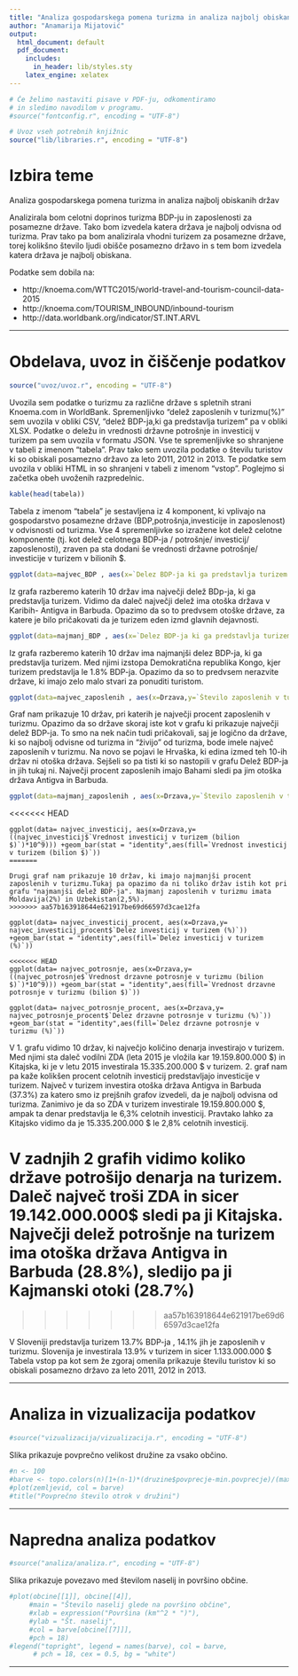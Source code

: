 ```yaml
---
title: "Analiza gospodarskega pomena turizma in analiza najbolj obiskanih držav"
author: "Anamarija Mijatović"
output:
  html_document: default
  pdf_document:
    includes:
      in_header: lib/styles.sty
    latex_engine: xelatex
---
```


```r
# Če želimo nastaviti pisave v PDF-ju, odkomentiramo
# in sledimo navodilom v programu.
#source("fontconfig.r", encoding = "UTF-8")

# Uvoz vseh potrebnih knjižnic
source("lib/libraries.r", encoding = "UTF-8")
```

# Izbira teme
Analiza gospodarskega pomena turizma in analiza najbolj obiskanih držav

Analizirala bom celotni doprinos turizma BDP-ju in zaposlenosti za posamezne države. Tako bom izvedela katera država je najbolj odvisna od turizma. Prav tako pa bom analizirala vhodni turizem za posamezne države, torej kolikšno število ljudi obišče posamezno državo in s tem bom izvedela katera država je najbolj obiskana.

Podatke sem dobila na: 

* http://knoema.com/WTTC2015/world-travel-and-tourism-council-data-2015 
* http://knoema.com/TOURISM_INBOUND/inbound-tourism
* http://data.worldbank.org/indicator/ST.INT.ARVL

***

# Obdelava, uvoz in čiščenje podatkov

```r
source("uvoz/uvoz.r", encoding = "UTF-8")
```

Uvozila sem podatke o turizmu za različne države s spletnih strani Knoema.com in WorldBank. Spremenljivko "delež zaposlenih v turizmu(%)"  sem uvozila v obliki CSV, "delež BDP-ja,ki ga predstavlja turizem" pa v obliki XLSX. Podatke o deležu in vrednosti državne potrošnje in investicij v turizem pa sem uvozila v formatu JSON. Vse te spremenljivke so shranjene v tabeli z imenom "tabela". Prav tako sem uvozila podatke o številu turistov ki so obiskali posamezno državo za leto 2011, 2012 in 2013. Te podatke sem uvozila v obliki HTML in so shranjeni v tabeli z imenom  "vstop".
Poglejmo si začetka obeh uvoženih razpredelnic.

```r
kable(head(tabela))

```

Tabela z imenom "tabela" je sestavljena iz 4 komponent, ki vplivajo na gospodarstvo posamezne države (BDP,potrošnja,investicije in zaposlenost) v odvisnosti od turizma. Vse 4 spremenljivke so izražene kot delež celotne komponente (tj. kot delež celotnega BDP-ja / potrošnje/ investicij/ zaposlenosti), zraven pa sta dodani še vrednosti državne potrošnje/ investicije v turizem v bilionih $.

```r
ggplot(data=najvec_BDP , aes(x=`Delez BDP-ja ki ga predstavlja turizem (%)`,y=Drzava))+ geom_point(aes(size= `Delez BDP-ja ki ga predstavlja turizem (%)`),colour="red")
```

Iz grafa razberemo katerih 10 držav ima največji delež BDp-ja, ki ga predstavlja turizem. Vidimo da daleč največji delež ima otoška država v Karibih- Antigva in Barbuda. Opazimo da so to predvsem otoške države, za katere je bilo pričakovati da je turizem eden izmd glavnih dejavnosti.

```r
ggplot(data=najmanj_BDP , aes(x=`Delez BDP-ja ki ga predstavlja turizem (%)`,y=Drzava)) + geom_point(aes(colour= `Delez BDP-ja ki ga predstavlja turizem (%)`),size=4)
```

Iz grafa razberemo katerih 10 držav ima najmanjši delez BDP-ja, ki ga predstavlja turizem. Med njimi izstopa Demokratična republika Kongo, kjer turizem predstavlja le 1.8% BDP-ja. Opazimo da so to predvsem nerazvite države, ki imajo zelo malo stvari za ponuditi turistom.


```r
ggplot(data=najvec_zaposlenih , aes(x=Drzava,y=`Število zaposlenih v turizmu(%)`))+ geom_bar(stat = "identity",aes(fill=Drzava))
```

Graf nam prikazuje 10 držav, pri katerih je največji procent zaposlenih v turizmu. Opazimo da so države skoraj iste kot v grafu ki prikazuje največji delež BDP-ja. To smo na nek način tudi pričakovali, saj je logično da države, ki so najbolj odvisne od turizma in "živijo" od turizma, bode imele največ zaposlenih v turizmu. Na novo se pojavi le Hrvaška, ki edina izmed teh 10-ih držav ni otoška država. Sejšeli so pa tisti ki so nastopili v grafu Delež BDP-ja in jih tukaj ni. Največji procent zaposlenih imajo Bahami sledi pa jim otoška država Antigva in Barbuda. 

```r
ggplot(data=najmanj_zaposlenih , aes(x=Drzava,y=`Število zaposlenih v turizmu(%)`))+ geom_bar(stat = "identity",aes(fill=Drzava))

```

<<<<<<< HEAD
```
ggplot(data= najvec_investicij, aes(x=Drzava,y= ((najvec_investicij$`Vrednost investicij v turizem (bilion $)`)*10^9))) +geom_bar(stat = "identity",aes(fill=`Vrednost investicij v turizem (bilion $)`))
=======

Drugi graf nam prikazuje 10 držav, ki imajo najmanjši procent zaposlenih v turizmu.Tukaj pa opazimo da ni toliko držav istih kot pri grafu "najmanjši delež BDP-ja". Najmanj zaposlenih v turizmu imata Moldavija(2%) in Uzbekistan(2,5%).
>>>>>>> aa57b163918644e621917be69d66597d3cae12fa

ggplot(data= najvec_investicij_procent, aes(x=Drzava,y= najvec_investicij_procent$`Delez investicij v turizem (%)`)) +geom_bar(stat = "identity",aes(fill=`Delez investicij v turizem (%)`))

<<<<<<< HEAD
ggplot(data= najvec_potrosnje, aes(x=Drzava,y= ((najvec_potrosnje$`Vrednost drzavne potrosnje v turizmu (bilion $)`)*10^9))) +geom_bar(stat = "identity",aes(fill=`Vrednost drzavne potrosnje v turizmu (bilion $)`))

ggplot(data= najvec_potrosnje_procent, aes(x=Drzava,y= najvec_potrosnje_procent$`Delez drzavne potrosnje v turizmu (%)`)) +geom_bar(stat = "identity",aes(fill=`Delez drzavne potrosnje v turizmu (%)`))
```
V 1. grafu vidimo 10 držav, ki največjo količino denarja investirajo v turizem. Med njimi sta daleč vodilni ZDA (leta 2015 je vložila kar 19.159.800.000 $) in Kitajska, ki je v letu 2015 investirala 15.335.200.000 $ v turizem.
2. graf nam pa kaže kolikšen procent celotnih investicij predstavljajo investicije v turizem. Največ v turizem investira otoška država Antigva in Barbuda (37.3%) za katero smo iz prejšnih grafov izvedeli, da je najbolj odvisna od turizma. Zanimivo je da so ZDA v turizem investirale 19.159.800.000 $, ampak ta denar predstavlja le 6,3% celotnih investicij. Pravtako lahko za Kitajsko vidimo da je 15.335.200.000 $ le 2,8% celotnih investicij.

V zadnjih 2 grafih vidimo koliko države potrošijo denarja na turizem. Daleč največ troši ZDA in sicer 19.142.000.000$ sledi pa ji Kitajska. Največji delež potrošnje na turizem ima otoška država Antigva in Barbuda (28.8%), sledijo pa ji Kajmanski otoki (28.7%)
=======
>>>>>>> aa57b163918644e621917be69d66597d3cae12fa

V Sloveniji predstavlja turizem 13.7% BDP-ja , 14.1% jih je zaposlenih v turizmu. Slovenija je investirala 13.9% v turizem in sicer 1.133.000.000 $
Tabela vstop pa kot sem že zgoraj omenila prikazuje številu turistov ki so obiskali posamezno državo za leto 2011, 2012 in 2013.


***

# Analiza in vizualizacija podatkov

```r
#source("vizualizacija/vizualizacija.r", encoding = "UTF-8")
```

Slika \ref{fig:zemljevid} prikazuje povprečno velikost družine za vsako občino.

```r
#n <- 100
#barve <- topo.colors(n)[1+(n-1)*(druzine$povprecje-min.povprecje)/(max.povprecje-min.povprecje)]
#plot(zemljevid, col = barve)
#title("Povprečno število otrok v družini")
```

***

# Napredna analiza podatkov

```r
#source("analiza/analiza.r", encoding = "UTF-8")
```

Slika \ref{fig:graf} prikazuje povezavo med številom naselij in površino občine.

```r
#plot(obcine[[1]], obcine[[4]],
     #main = "Število naselij glede na površino občine",
     #xlab = expression("Površina (km"^2 * ")"),
     #ylab = "Št. naselij",
     #col = barve[obcine[[7]]],
     #pch = 18)
#legend("topright", legend = names(barve), col = barve,
      # pch = 18, cex = 0.5, bg = "white")
```

***
